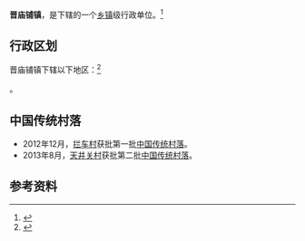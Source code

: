 {{中国乡级行政区|14/05/25/105/000}}

'''晋庙铺镇'''，是{{PRC admin/fullname|14/05/25/105/000|3}}下辖的一个[[乡镇|乡镇]]级行政单位。<ref>{{PRC admin/ref sgc|{{PRC admin/parent|14/05/25/105/000}}}}</ref>

== 行政区划 ==

晋庙铺镇下辖以下地区：<ref>{{PRC admin/ref sgc|14/05/25/105/000}}</ref>

{{PRC admin/children|14/05/25/105/000}}。

==中国传统村落==
* 2012年12月，[[拦车村|拦车村]]获批第一批[[中国传统村落|中国传统村落]]。
* 2013年8月，[[天井关村|天井关村]]获批第二批[[中国传统村落|中国传统村落]]。

== 参考资料 ==

{{reflist}}

{{行政区划小作品}}
{{PRC admin/navcat|14/05/25/105/000}}